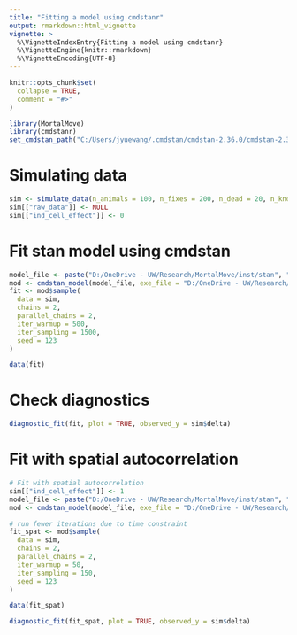 ```yaml
---
title: "Fitting a model using cmdstanr"
output: rmarkdown::html_vignette
vignette: >
  %\VignetteIndexEntry{Fitting a model using cmdstanr}
  %\VignetteEngine{knitr::rmarkdown}
  %\VignetteEncoding{UTF-8}
---
```


```r
knitr::opts_chunk$set(
  collapse = TRUE,
  comment = "#>"
)
```

```r
library(MortalMove)
library(cmdstanr)
set_cmdstan_path("C:/Users/jyuewang/.cmdstan/cmdstan-2.36.0/cmdstan-2.36.0")
```

# Simulating data

```r
sim <- simulate_data(n_animals = 100, n_fixes = 200, n_dead = 20, n_knots = 25)
sim[["raw_data"]] <- NULL
sim[["ind_cell_effect"]] <- 0
```


# Fit stan model using cmdstan

```r

model_file <- paste("D:/OneDrive - UW/Research/MortalMove/inst/stan", "mortality_model.stan", sep = "/")
mod <- cmdstan_model(model_file, exe_file = "D:/OneDrive - UW/Research/MortalMove/inst/stan/mortality_model.exe")
fit <- mod$sample(
  data = sim,
  chains = 2,
  parallel_chains = 2,
  iter_warmup = 500,
  iter_sampling = 1500,
  seed = 123
)

```

```r
data(fit)
```

# Check diagnostics
```r
diagnostic_fit(fit, plot = TRUE, observed_y = sim$delta)

```

# Fit with spatial autocorrelation

```r
# Fit with spatial autocorrelation
sim[["ind_cell_effect"]] <- 1
model_file <- paste("D:/OneDrive - UW/Research/MortalMove/inst/stan", "mortality_model.stan", sep = "/")
mod <- cmdstan_model(model_file, exe_file = "D:/OneDrive - UW/Research/MortalMove/inst/stan/mortality_model.exe")

# run fewer iterations due to time constraint
fit_spat <- mod$sample(
  data = sim,
  chains = 2,
  parallel_chains = 2,
  iter_warmup = 50,
  iter_sampling = 150,
  seed = 123
)
```


```r
data(fit_spat)
```

```r
diagnostic_fit(fit_spat, plot = TRUE, observed_y = sim$delta)
```



